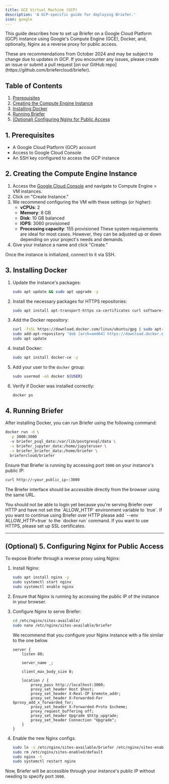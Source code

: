 ```yaml
---
title: GCE Virtual Machine (GCP)
description: 'A GCP-specific guide for deploying Briefer.'
icon: google
---
```


This guide describes how to set up Briefer on a Google Cloud Platform (GCP) instance using Google's Compute Engine (GCE), Docker, and, optionally, Nginx as a reverse proxy for public access.

<Note>
  These are recommendations from October 2024 and may be subject to change due
  to updates in GCP. If you encounter any issues, please create an issue or
  submit a pull request [on our GitHub
  repo](https://github.com/briefercloud/briefer).
</Note>

## Table of Contents

1. [Prerequisites](#1-prerequisites)
2. [Creating the Compute Engine Instance](#2-creating-the-compute-engine-instance)
3. [Installing Docker](#3-installing-docker)
4. [Running Briefer](#4-running-briefer)
5. [(Optional) Configuring Nginx for Public Access](#optional-5-configuring-nginx-for-public-access)

## 1. Prerequisites

- A Google Cloud Platform (GCP) account
- Access to Google Cloud Console
- An SSH key configured to access the GCP instance

## 2. Creating the Compute Engine Instance

1. Access the [Google Cloud Console](https://console.cloud.google.com/) and navigate to Compute Engine > VM instances.
2. Click on "Create Instance."
3. We recommend configuring the VM with these settings (or higher):
   - **vCPUs**: 2
   - **Memory**: 8 GB
   - **Disk**: 10 GB balanced
   - **IOPS**: 3060 provisioned
   - **Processing capacity**: 155 provisioned
     <Info>
       These system requirements are ideal for most cases. However, they can be
       adjusted up or down depending on your project's needs and demands.
     </Info>
4. Give your instance a name and click "Create."

Once the instance is initialized, connect to it via SSH.

## 3. Installing Docker

1. Update the instance's packages:
   ```bash
   sudo apt update && sudo apt upgrade -y
   ```
2. Install the necessary packages for HTTPS repositories:
   ```bash
   sudo apt install apt-transport-https ca-certificates curl software-properties-common
   ```
3. Add the Docker repository:
   ```bash
   curl -fsSL https://download.docker.com/linux/ubuntu/gpg | sudo apt-key add -
   sudo add-apt-repository "deb [arch=amd64] https://download.docker.com/linux/ubuntu focal stable"
   sudo apt update
   ```
4. Install Docker:
   ```bash
   sudo apt install docker-ce -y
   ```
5. Add your user to the `docker` group:
   ```bash
   sudo usermod -aG docker ${USER}
   ```
6. Verify if Docker was installed correctly:

   ```bash
   docker ps
   ```

## 4. Running Briefer

After installing Docker, you can run Briefer using the following command:

```bash
docker run -d \
  -p 3000:3000
  -v briefer_psql_data:/var/lib/postgresql/data \
  -v briefer_jupyter_data:/home/jupyteruser \
  -v briefer_briefer_data:/home/briefer \
  briefercloud/briefer
```

Ensure that Briefer is running by accessing port `3000` on your instance's public IP:

```bash
curl http://<your_public_ip>:3000
```

The Briefer interface should be accessible directly from the browser using the same URL.

<Warning>
  You should not be able to login yet because you're serving Briefer over HTTP
  and have not set the `ALLOW_HTTP` environment variable to `true`. If you want
  to continue using Briefer over HTTP please add `--env ALLOW_HTTP=true` to the
  `docker run` command. If you want to use HTTPS, please set up SSL
  certificates.
</Warning>

---

## (Optional) 5. Configuring Nginx for Public Access

To expose Briefer through a reverse proxy using Nginx:

1. Install Nginx:

   ```bash
   sudo apt install nginx -y
   sudo systemctl start nginx
   sudo systemctl enable nginx
   ```

2. Ensure that Nginx is running by accessing the public IP of the instance in your browser.

3. Configure Nginx to serve Briefer:

   ```bash
   cd /etc/nginx/sites-available/
   sudo nano /etc/nginx/sites-available/briefer
   ```

   We recommend that you configure your Nginx instance with a file similar to the one below.

   ```nginx
   server {
       listen 80;

       server_name _;

       client_max_body_size 0;

       location / {
           proxy_pass http://localhost:3000;
           proxy_set_header Host $host;
           proxy_set_header X-Real-IP $remote_addr;
           proxy_set_header X-Forwarded-For $proxy_add_x_forwarded_for;
           proxy_set_header X-Forwarded-Proto $scheme;
           proxy_request_buffering off;
           proxy_set_header Upgrade $http_upgrade;
           proxy_set_header Connection "Upgrade";
       }
   }
   ```

4. Enable the new Nginx configs.

   ```bash
   sudo ln -s /etc/nginx/sites-available/briefer /etc/nginx/sites-enabled/
   sudo rm /etc/nginx/sites-enabled/default
   sudo nginx -t
   sudo systemctl restart nginx
   ```

Now, Briefer will be accessible through your instance's public IP without needing to specify port `3000`.
